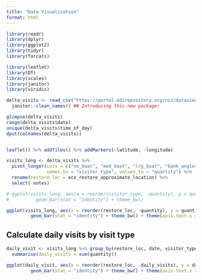 ```yaml
---
title: "Data Visualization"
format: html
---
```


```r

library(readr)
library(dplyr)
library(ggplot2)
library(tidyr)
library(forcats)

library(leaflet)
library(DT)
library(scales)
library(janitor)
library(viridis)
```

```r
delta_visits <- read_csv("https://portal.edirepository.org/nis/dataviewer?packageid=edi.587.1&entityid=cda8c1384af0089b506d51ad8507641f") %>% 
  janitor::clean_names() ## Introducing this new package!

```

```r

glimpse(delta_visits)
range(delta_visits$date)
unique(delta_visits$time_of_day)
dput(colnames(delta_visits))


leaflet() %>% addTiles() %>% addMarkers(~latitude, ~longitude)

```

```r

visits_long <- delta_visits %>% 
  pivot_longer(cols = c("sm_boat", "med_boat", "lrg_boat", "bank_angler", "scientist", "cars"), 
               names_to = "visitor_type", values_to = "quantity") %>% 
  rename(restore_loc = eco_restore_approximate_location) %>% 
  select(-notes)

```

```r

# ggplot(visits_long, aes(x = reorder(visitor_type, -quantity), y = quantity)) + 
#          geom_bar(stat = "identity") + theme_bw()

ggplot(visits_long, aes(x = reorder(restore_loc, -quantity), y = quantity)) + 
         geom_bar(stat = "identity") + theme_bw() + theme(axis.text.x = element_text(angle = 45, hjust = 1))

```

## Calculate daily visits by visit type

```r

daily_visit <- visits_long %>% group_by(restore_loc, date, visitor_type) %>% 
  summarise(daily_visits = sum(quantity))

ggplot(daily_visit, aes(x = reorder(restore_loc, -daily_visits), y = daily_visits)) + 
         geom_bar(stat = "identity") + theme_bw() + theme(axis.text.x = element_text(angle = 45, hjust = 1))

```



